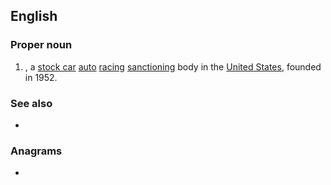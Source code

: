 ==English==
{{wikipedia|Automobile Racing Club of America}}

===Proper noun===
{{en-proper noun}}

# {{label|en|US|sports}} {{acronym of|[[automobile|Automobile]] [[racing|Racing]] [[club|Club]] of [[America]]|dot=|lang=en}}, a [[stock car]] [[auto]] [[racing]] [[sanction]]ing body in the [[United States]], founded in 1952.

===See also===
* {{l|en|NASCAR}}

===Anagrams===
* {{l|en|Cara}}